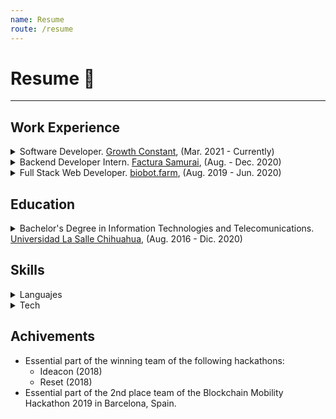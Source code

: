 ```yaml
---
name: Resume
route: /resume
---
```


# Resume 💼

---

## Work Experience

<details>
  <summary>Software Developer. <a href='growthconstant.co' target='_blank'>Growth Constant</a>, (Mar. 2021 - Currently)</summary>
  <div style={{marginLeft: '1em'}}>
    <li> Full stack developer (Ruby on Rails) and copywriter for the first project of the start-up: <a href='virtualdash.co' target='_blank'>Virtual Dash </a>.</li>
  </div>
</details>

<details>
  <summary>Backend Developer Intern. <a href='facturasamurai.com' target='_blank'>Factura Samurai</a>, (Aug. - Dec. 2020)</summary>
  <div style={{marginLeft: '1em'}}>
    <li> Implemented the user authentication on the Elixir API. </li>
    <li> Learn and developed serverless services (Cloudflare Workers) with TypeScript. </li>
  </div>
</details>

<details>
  <summary>Full Stack Web Developer. <a href='biobot.farm' target='_blank'>biobot.farm</a>, (Aug. 2019 - Jun. 2020)</summary>
  <div style={{marginLeft: '1em'}}>
    <li> Successfully launched a new service (web application) that was developed form scratch while learning React. </li>
    <li> Documented the web application and taught a colleague to mantener said application. </li>
    <li> Improved speed, functionality and readability of a Python API and micro-services. </li>
  </div>
</details>

## Education

<details>
  <summary>Bachelor's Degree in Information Technologies and Telecomunications. <a href='ulsachihuahua.edu.mx/site' target='_blank'>Universidad La Salle Chihuahua</a>, (Aug. 2016 - Dic. 2020)</summary>
  <div style={{marginLeft: '1em'}}>
    <li> Degree on engineering on information and telecommunication with specialization on mobile development. </li>
    <li> Academic exchange semester at La Salle Ramon Llull University (Barcelona, Spain) from January to June 2019 with the Computer Engineering degree. </li>
  </div>
</details>

## Skills

<details>
  <summary> Languajes </summary>
  <div style={{marginLeft: '1em'}}>
    <li>Spanish: Native</li>
    <li>English: Advanced (TOFEL ITP: 627)</li>
  </div>
</details>
<details>
<summary> Tech </summary>
  <div style={{marginLeft: '1em'}}>
    <li> <b> Professional level </b> </li>
    <div div style={{marginLeft: '1em'}}>
      <li>JavaScript (Node, React, Next)</li>
      <li>Ruby (Rails)</li>
      <li>SQL (MySQL, PostgreSQL)</li>
      <li>Version manager (Git)</li>
      <li>HTML & CSS</li>
    </div>
  </div>
  <div style={{marginLeft: '1em'}}>
    <li> <b> Novice Level </b> </li>
    <div style={{marginLeft: '1em'}}>
      <li>Python (Bottle)</li>
      <li>Docker</li>
      <li>UNIX</li>
    </div>
  </div>
</details>

## Achivements

- Essential part of the winning team of the following hackathons:
  - Ideacon (2018)
  - Reset (2018)
- Essential part of the 2nd place team of the Blockchain Mobility Hackathon 2019 in Barcelona, Spain.
